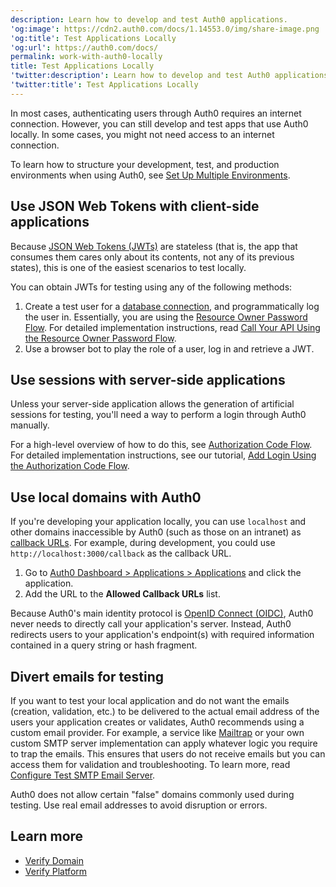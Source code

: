 ```yaml
---
description: Learn how to develop and test Auth0 applications.
'og:image': https://cdn2.auth0.com/docs/1.14553.0/img/share-image.png
'og:title': Test Applications Locally
'og:url': https://auth0.com/docs/
permalink: work-with-auth0-locally
title: Test Applications Locally
'twitter:description': Learn how to develop and test Auth0 applications.
'twitter:title': Test Applications Locally
---
```

In most cases, authenticating users through Auth0 requires an internet connection. However, you can still develop and test apps that use Auth0 locally. In some cases, you might not need access to an internet connection.

To learn how to structure your development, test, and production environments when using Auth0, see [Set Up Multiple Environments](/get-started/auth0-overview/create-tenants/set-up-multiple-environments).

## Use JSON Web Tokens with client-side applications

Because [JSON Web Tokens (JWTs)](/secure/tokens/json-web-tokens) are stateless (that is, the app that consumes them cares only about its contents, not any of its previous states), this is one of the easiest scenarios to test locally.

You can obtain <Tooltip tip="JSON Web Token (JWT): Standard ID Token format (and often Access Token format) used to represent claims securely between two parties." cta="View Glossary" href="/glossary?term=JWTs">JWTs</Tooltip> for testing using any of the following methods:

1. Create a test user for a [database connection](/get-started/applications/set-up-database-connections), and programmatically log the user in. Essentially, you are using the [Resource Owner Password Flow](/get-started/authentication-and-authorization-flow/resource-owner-password-flow). For detailed implementation instructions, read [Call Your API Using the Resource Owner Password Flow](/get-started/authentication-and-authorization-flow/resource-owner-password-flow/call-your-api-using-resource-owner-password-flow).
2. Use a browser bot to play the role of a user, log in and retrieve a JWT.

## Use sessions with server-side applications

Unless your server-side application allows the generation of artificial sessions for testing, you'll need a way to perform a login through Auth0 manually.

For a high-level overview of how to do this, see [Authorization Code Flow](/get-started/authentication-and-authorization-flow/authorization-code-flow). For detailed implementation instructions, see our tutorial, [Add Login Using the Authorization Code Flow](/get-started/authentication-and-authorization-flow/authorization-code-flow/add-login-auth-code-flow).

## Use local domains with Auth0

If you're developing your application locally, you can use `localhost` and other domains inaccessible by Auth0 (such as those on an intranet) as [callback URLs](/authenticate/login/redirect-users-after-login). For example, during development, you could use `http://localhost:3000/callback` as the callback URL.

1. Go to [Auth0 Dashboard > Applications > Applications](https://manage.auth0.com/#/applications/{yourClientId}/settings) and click the application.
2. Add the URL to the **Allowed Callback URLs** list.

Because Auth0's main identity protocol is [OpenID Connect (OIDC)](/authenticate/protocols/openid-connect-protocol), Auth0 never needs to directly call your application's server. Instead, Auth0 redirects users to your application's endpoint(s) with required information contained in a query string or hash fragment.

## Divert emails for testing

If you want to test your local application and do not want the emails (creation, validation, etc.) to be delivered to the actual email address of the users your application creates or validates, Auth0 recommends using a custom email provider. For example, a service like [Mailtrap](https://mailtrap.io/signin) or your own custom SMTP server implementation can apply whatever logic you require to trap the emails. This ensures that users do not receive emails but you can access them for validation and troubleshooting. To learn more, read [Configure Test SMTP Email Server](/customize/email/configure-test-smtp-email-servers).

Auth0 does not allow certain "false" domains commonly used during testing. Use real email addresses to avoid disruption or errors.

## Learn more

* [Verify Domain](/troubleshoot/basic-issues/verify-domain)
* [Verify Platform](/troubleshoot/basic-issues/verify-platform)